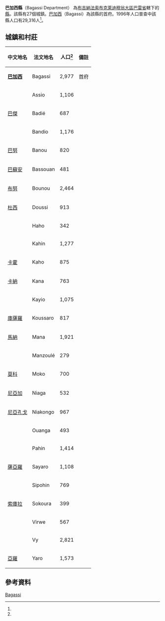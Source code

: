 {{Infobox settlement
|name = 巴加西縣
|settlement_type = [[巴雷省|巴雷省]][[縣_(布基納法索)|縣份]]
|native_name = Bagassi Department
|nickname = 
|image_skyline = 
|image_size = 
|image_caption =
|image_flag = 
|image_seal = 
|seal_size =
|image_map = 
|map_caption = 
|pushpin_map = Burkina Faso
|pushpin_map_caption = 
|coordinates_region = 
|subdivision_type = 國家
|subdivision_name = {{flag|Burkina Faso}}
|subdivision_type1 = 大區
|subdivision_name1 = [[布克萊迪穆翁大區|布克萊迪穆翁大區]]
|subdivision_type2 = [[布吉納法索行政區劃|省]]
|subdivision_name2 = [[巴雷省|巴雷省]]
|subdivision_type3 = 首府
|subdivision_name3 = [[巴加西|巴加西]]
|leader_title = 
|leader_name = 
|established_title = 
|established_date = 
|area_total_km2 = 
|population_as_of = 1996
|population_footnotes =<ref name=IC>[http://www.inforoute-communale.gov.bf/list_vill/bm.htm Burkinabé government inforoute communale] {{webarchive|url=https://web.archive.org/web/20080124133758/http://www.inforoute-communale.gov.bf/list_vill/bm.htm |date=2008-01-24 }}</ref>
|population_total = 29,316
|population_density_km2 =
|population_blank1_title = 民族
|population_blank1 = 
|timezone =GMT
|coordinates_display = inline,title
|utc_offset = +0
|latd=11
|latm=44
|lats=17
|latNS=N
|longd=3
|longm=17
|longs=42
|longEW=W
|website = 
}}

'''巴加西縣'''（Bagassi Department） 為[[布吉納法索|布吉納法索]][[布克萊迪穆翁大區|布克萊迪穆翁大區]][[巴雷省|巴雷省]]轄下的[[縣_(布吉納法索)|縣]]。該縣有27個城鎮。[[巴加西|巴加西]]（Bagassi）為該縣的首府。1996年人口普查中該縣人口有29,316人<ref name=IC/>。

==城鎮和村莊==
{| class="wikitable sortable" style="text-align: center"
|- bgcolor=#EEEEEE
! 中文地名
! 法文地名
! 人口<ref name=IC/>
! 備註
|-
| '''[[巴加西|巴加西]]'''
| Bagassi
| 2,977
| 首府
|-
| 
| Assio
| 1,106
| 
|-
| [[巴傑_(布吉納法索)|巴傑]]
| Badié
| 687
| 
|-
| 
| Bandio
| 1,176
| 
|-
| [[巴努|巴努]]
| Banou
| 820
|
|-
| [[巴蘇安|巴蘇安]]
| Bassouan
| 481
|
|-
| [[布努|布努]]
| Bounou
| 2,464
|
|-
| [[杜西_(布吉納法索)|杜西]]
| Doussi
| 913
|
|-
| 
| Haho
| 342
|
|-
| 
| Kahin
| 1,277
|
|-
| [[卡霍_(布吉納法索)|卡霍]]
| Kaho
| 875
|
|-
| [[卡納_(布吉納法索)|卡納]]
| Kana
| 763
|
|-
| 
| Kayio
| 1,075
|
|-
| [[庫薩羅|庫薩羅]]
| Koussaro
| 817
|
|-
| [[馬納_(布吉納法索)|馬納]]
| Mana
| 1,921
|
|-
| 
| Manzoulé
| 279
|
|-
| [[莫科_(布吉納法索)|莫科]]
| Moko
| 700
|
|-
| [[尼亞加_(布吉納法索)|尼亞加]]
| Niaga
| 532
|
|-
| [[尼亞孔戈|尼亞孔戈]]
| Niakongo
| 967
|
|-
| 
| Ouanga
| 493
|
|-
| 
| Pahin
| 1,414
|
|-
| [[薩亞羅|薩亞羅]]
| Sayaro
| 1,108
|
|-
| 
| Sipohin
| 769
|
|-
| [[索庫拉_(布吉納法索)|索庫拉]]
| Sokoura
| 399
|
|-
| 
| Virwe
| 567
|
|-
| 
| Vy
| 2,821
|
|-
| [[亞羅|亞羅]]
| Yaro
| 1,573
|
|}
==參考資料==
{{Reflist}}

{{巴雷省}}

[[Category:巴雷省縣份|Bagassi]]

{{BurkinaFaso-geo-stub}}